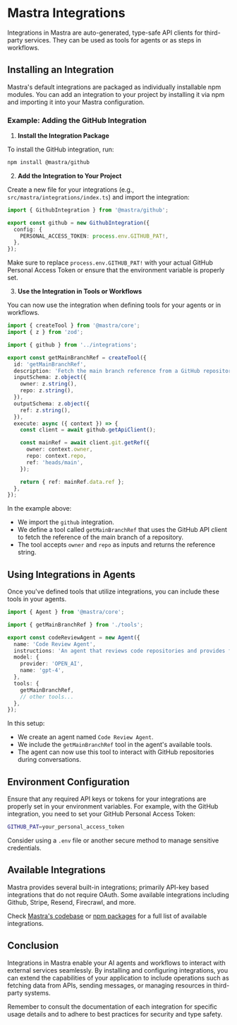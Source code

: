 # Mastra Integrations

Integrations in Mastra are auto-generated, type-safe API clients for third-party services. They can be used as tools for agents or as steps in workflows.

## Installing an Integration

Mastra's default integrations are packaged as individually installable npm modules. You can add an integration to your project by installing it via npm and importing it into your Mastra configuration.

### Example: Adding the GitHub Integration

1. **Install the Integration Package**

To install the GitHub integration, run:

```bash
npm install @mastra/github
```

2. **Add the Integration to Your Project**

Create a new file for your integrations (e.g., `src/mastra/integrations/index.ts`) and import the integration:

```typescript
import { GithubIntegration } from '@mastra/github';

export const github = new GithubIntegration({
  config: {
    PERSONAL_ACCESS_TOKEN: process.env.GITHUB_PAT!,
  },
});
```

Make sure to replace `process.env.GITHUB_PAT!` with your actual GitHub Personal Access Token or ensure that the environment variable is properly set.

3. **Use the Integration in Tools or Workflows**

You can now use the integration when defining tools for your agents or in workflows.

```typescript
import { createTool } from '@mastra/core';
import { z } from 'zod';

import { github } from '../integrations';

export const getMainBranchRef = createTool({
  id: 'getMainBranchRef',
  description: 'Fetch the main branch reference from a GitHub repository',
  inputSchema: z.object({
    owner: z.string(),
    repo: z.string(),
  }),
  outputSchema: z.object({
    ref: z.string(),
  }),
  execute: async ({ context }) => {
    const client = await github.getApiClient();

    const mainRef = await client.git.getRef({
      owner: context.owner,
      repo: context.repo,
      ref: 'heads/main',
    });

    return { ref: mainRef.data.ref };
  },
});
```

In the example above:

- We import the `github` integration.
- We define a tool called `getMainBranchRef` that uses the GitHub API client to fetch the reference of the main branch of a repository.
- The tool accepts `owner` and `repo` as inputs and returns the reference string.

## Using Integrations in Agents

Once you've defined tools that utilize integrations, you can include these tools in your agents.

```typescript
import { Agent } from '@mastra/core';

import { getMainBranchRef } from './tools';

export const codeReviewAgent = new Agent({
  name: 'Code Review Agent',
  instructions: 'An agent that reviews code repositories and provides feedback.',
  model: {
    provider: 'OPEN_AI',
    name: 'gpt-4',
  },
  tools: {
    getMainBranchRef,
    // other tools...
  },
});
```

In this setup:

- We create an agent named `Code Review Agent`.
- We include the `getMainBranchRef` tool in the agent's available tools.
- The agent can now use this tool to interact with GitHub repositories during conversations.

## Environment Configuration

Ensure that any required API keys or tokens for your integrations are properly set in your environment variables. For example, with the GitHub integration, you need to set your GitHub Personal Access Token:

```bash
GITHUB_PAT=your_personal_access_token
```

Consider using a `.env` file or another secure method to manage sensitive credentials.

## Available Integrations

Mastra provides several built-in integrations; primarily API-key based integrations that do not require OAuth. Some available integrations including Github, Stripe, Resend, Firecrawl, and more.

Check [Mastra's codebase](https://github.com/mastrajs/mastra/tree/main/packages/integrations) or [npm packages](https://www.npmjs.com/settings/mastra/packages) for a full list of available integrations.

## Conclusion

Integrations in Mastra enable your AI agents and workflows to interact with external services seamlessly. By installing and configuring integrations, you can extend the capabilities of your application to include operations such as fetching data from APIs, sending messages, or managing resources in third-party systems.

Remember to consult the documentation of each integration for specific usage details and to adhere to best practices for security and type safety.
